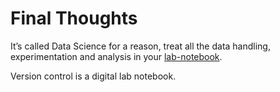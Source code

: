 # Final Thoughts {#final}

It's called Data Science for a reason, treat all the data handling, experimentation and analysis in your [lab-notebook](http://colinpurrington.com/tips/lab-notebooks).

Version control is a digital lab notebook.